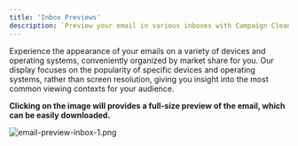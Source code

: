```yaml
---
title: 'Inbox Previews'
description: `Preview your email in various inboxes with Campaign Cleaner's Email Inbox Preview tool—catch display issues before hitting send for flawless campaigns.`
---
```

Experience the appearance of your emails on a variety of devices and operating systems, conveniently organized by market share for you. Our display focuses on the popularity of specific devices and operating systems, rather than screen resolution, giving you insight into the most common viewing contexts for your audience.

**Clicking on the image will provides a full-size preview of the email, which can be easily downloaded.**

![email-preview-inbox-1.png](/images/email-preview-inbox-1.png)